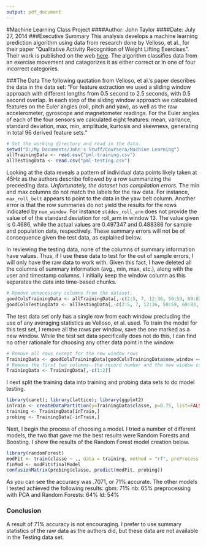 ```yaml
---
output: pdf_document
---
```

#Machine Learning Class Project
####Author: John Taylor
####Date: July 27, 2014
###Executive Summary
This analysis develops a machine learning prediction algorithm using data from research done by Velloso, et al., for their paper "Qualitative Activity Recognition of Weight Lifting Exercises". Their work is published on the web [here](http://groupware.les.inf.puc-rio.br/har). The algorithm classifies data from an exercise movement and catagorizes it as either correct or in one of four incorrect categories.

###The Data
The following quotation from Velloso, et al.'s paper describes the data in the data set:
"For feature extraction we used a sliding window approach with different lengths from 0.5 second to 2.5 seconds, with 0.5 second overlap. In each step of the sliding window approach we calculated features on the Euler angles (roll, pitch and yaw), as well as the raw accelerometer, gyroscope and magnetometer readings. For the Euler angles of each of the four sensors we calculated eight features: mean, variance, standard deviation, max, min, amplitude, kurtosis and skewness, generating in total 96 derived feature sets."
```r
# Set the working directory and read in the data.
setwd("D:/My Documents/John's Stuff/Coursera/Machine Learning")
allTrainingData <- read.csv("pml-training.csv")
allTestingData <- read.csv("pml-testing.csv")
```
Looking at the data reveals a pattern of individual data points likely taken at 45Hz as the authors describe followed by a row summarizing the preceeding data. *Unfortunately, the dataset has compilation errors.* The min and max columns do not match the labels for the raw data. For instance, `max_roll_belt` appears to point to the data in the yaw belt column. Another error is that the row summaries do not yield the results for the rows indicated by `num_window`. For instance `stddev_roll_arm` does not provide the value of of the standard deviation for roll_arm in window 13. The value given is 0.4686, while the actual values are 0.497347 and 0.488386 for sample and population data, respectively. These summary errors will not be of consequence given the test data, as explained below.

In reviewing the testing data, none of the columns of summary information have values. Thus, if I use these data to test for the out of sample errors, I will only have the raw data to work with. Given this fact, I have deleted all the columns of summary information (avg., min, max, etc.), along with the user and timestamp columns. I initially keep the window column as this separates the data into time-based chunks.

```r
# Remove unnecessary columns from the dataset.
goodColsTrainingData <- allTrainingData[,-c(2:5, 7, 12:36, 50:59, 69:83, 87:101, 103:112, 125:139, 141:150)]
goodColsTestingData <- allTestingData[,-c(2:5, 7, 12:36, 50:59, 69:83, 87:101, 103:112, 125:139, 141:150)]
```
The test data set only has a single row from each window precluding the use of any averaging statistics as Velloso, et al. used. To train the model for this test set, I remove all the rows per window, save the one marked as a new window. While the test set data specifically does not do this, I can find no other rationale for choosing any other data point in the window.
```r
# Remove all rows except for the new window rows
TrainingData <- goodColsTrainingData[goodColsTrainingData$new_window == "yes",]
# Remove the first two columns--the record number and the new window column aren't helpful data.
TrainingData <- TrainingData[,-c(1:2)]
```
I next split the training data into training and probing data sets to do model testing.
```r
library(caret); library(lattice); library(ggplot2)
inTrain <- createDataPartition(y=TrainingData$classe, p=0.75, list=FALSE)
training <- TrainingData[inTrain,]
probing <- TrainingData[-inTrain,]
```
Next, I begin the process of choosing a model. I tried a number of different models, the two that gave me the best results were Random Forests and Boosting. I show the results of the Random Forest model creation below.
```r
library(randomForest)
modFit <- train(classe ~ ., data = training, method = "rf", preProcess = c("center", "scale"))
finMod <- modFit$finalModel
confusionMatrix(probing$classe, predict(modFit, probing))
```
As you can see the accuracy was .7071, or 71% accurate. The other models I tested achieved the following results:
gbm: 71%
nb: 65%
preprocessing with PCA and Random Forests: 64%
ld: 54%

### Conclusion
A result of 71% accuracy is not encouraging. I prefer to use summary statistics of the raw data as the authors did, but these data are not available in the Testing data set.

